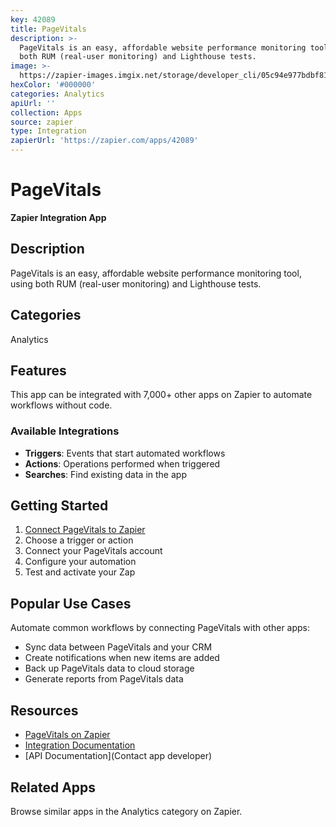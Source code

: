 ```yaml
---
key: 42089
title: PageVitals
description: >-
  PageVitals is an easy, affordable website performance monitoring tool, using
  both RUM (real-user monitoring) and Lighthouse tests.
image: >-
  https://zapier-images.imgix.net/storage/developer_cli/05c94e977bdbf81922071ef981ed027b.png?auto=format%2Ccompress&ixlib=python-3.0.0&q=50
hexColor: '#000000'
categories: Analytics
apiUrl: ''
collection: Apps
source: zapier
type: Integration
zapierUrl: 'https://zapier.com/apps/42089'
---
```

# PageVitals

**Zapier Integration App**

## Description

PageVitals is an easy, affordable website performance monitoring tool, using both RUM (real-user monitoring) and Lighthouse tests.

## Categories

Analytics

## Features

This app can be integrated with 7,000+ other apps on Zapier to automate workflows without code.

### Available Integrations

- **Triggers**: Events that start automated workflows
- **Actions**: Operations performed when triggered
- **Searches**: Find existing data in the app

## Getting Started

1. [Connect PageVitals to Zapier](https://zapier.com/apps/42089)
2. Choose a trigger or action
3. Connect your PageVitals account
4. Configure your automation
5. Test and activate your Zap

## Popular Use Cases

Automate common workflows by connecting PageVitals with other apps:

- Sync data between PageVitals and your CRM
- Create notifications when new items are added
- Back up PageVitals data to cloud storage
- Generate reports from PageVitals data

## Resources

- [PageVitals on Zapier](https://zapier.com/apps/42089)
- [Integration Documentation](https://zapier.com/apps/42089/integrations)
- [API Documentation](Contact app developer)

## Related Apps

Browse similar apps in the Analytics category on Zapier.
